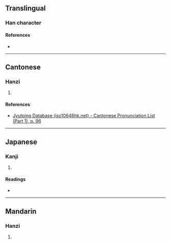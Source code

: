 {{character info/new}}
==Translingual==

===Han character===
{{Han char|rn=40|rad=宀|as=07|sn=10|four=|canj=JRMU|ids=⿱宀𠯚}}

====References====
* {{Han ref|kx=0287.101|dkj=07180|dj=0568.080|hdz=20933.020|uh=5BBA|ud=23482}}

----

==Cantonese==

===Hanzi===
{{yue-hanzi|jyut=[[fong2]]|y=fong2}}

# {{rfdef|yue|sort=宀07}}

====References====
* [http://www.iso10646hk.net/jp/document/download.jsp Jyutping Database (iso10646hk.net) - Cantonese Pronunciation List (Part 1), p. 96]

----

==Japanese==

===Kanji===
{{ja-kanji|grade=|rs=宀07}}

# {{rfdef|ja|sort=宀07}}

====Readings====
* {{ja-readings|on=[[こう]] (kō)|kun=[[ひろい]] (hiroi)}}

----

==Mandarin==

===Hanzi===
{{cmn-hanzi|pin=[[huǎng]] ([[huang3]])|wg=huang<sup>3</sup>}}

# {{rfdef|cmn|sort=宀07}}